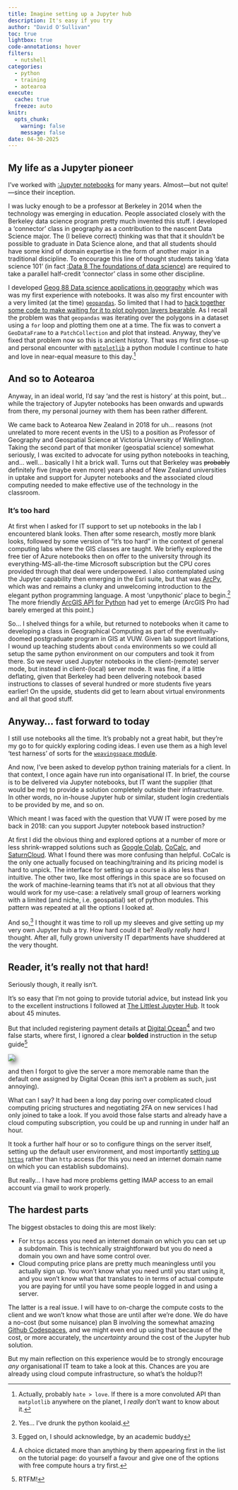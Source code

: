 ```yaml
---
title: Imagine setting up a Jupyter hub
description: It's easy if you try
author: "David O'Sullivan"
toc: true
lightbox: true
code-annotations: hover
filters: 
  - nutshell
categories:
  - python
  - training
  - aotearoa
execute:
  cache: true
  freeze: auto
knitr:
  opts_chunk: 
    warning: false
    message: false
date: 04-30-2025
---
```


## My life as a Jupyter pioneer
I've worked with [:Jupyter notebooks](https://en.wikipedia.org/wiki/Project_Jupyter) for many years. Almost&mdash;but not quite!&mdash;since their inception.

I was lucky enough to be a professor at Berkeley in 2014 when the technology was emerging in education. People associated closely with the Berkeley data science program pretty much invented this stuff. I developed a 'connector' class in geography as a contribution to the nascent Data Science major. The (I believe correct) thinking was that that it shouldn't be possible to graduate in Data Science alone, and that all students should have some kind of domain expertise in the form of another major in a traditional discipline. To encourage this line of thought students taking 'data science 101' (in fact [:Data 8 The foundations of data science](https://www.data8.org/)) are required to take a parallel half-credit 'connector' class in some other discipline. 

I developed [Geog 88 Data science applications in geography](https://cdss.berkeley.edu/course/data-science-applications-geography) which was was my first experience with notebooks. It was also my first encounter with a very limited (at the time) [`geopandas`](https://geopandas.org). So limited that I had to [hack together some code to make waiting for it to plot polygon layers bearable](https://github.com/DOSull/Geog-88-Labs/blob/master/Figuring%20out%20geopandas.ipynb). As I recall the problem was that `geopandas` was iterating over the polygons in a dataset using a `for` loop and plotting them one at a time. The fix was to convert a `GeoDataFrame` to a `PatchCollection` and plot that instead. Anyway, they've fixed that problem now so this is ancient history. That was my first close-up and personal encounter with [`matplotlib`](https://matplotlib.org) a python module I continue to hate and love in near-equal measure to this day.^[Actually, probably `hate > love`. If there is a more convoluted API than `matplotlib` anywhere on the planet, I _really_ don't want to know about it.]

## And so to Aotearoa
Anyway, in an ideal world, I'd say 'and the rest is history' at this point, but... while the trajectory of Jupyter notebooks has been onwards and upwards from there, my personal journey with them has been rather different.

We came back to Aotearoa New Zealand in 2018 for uh... reasons (not unrelated to more recent events in the US) to a position as Professor of Geography and Geospatial Science at Victoria University of Wellington. Taking the second part of that moniker (geospatial science) somewhat seriously, I was excited to advocate for using python notebooks in teaching, and... well... basically I hit a brick wall. Turns out that Berkeley was ~~probably~~ definitely five (maybe even more) years ahead of New Zealand universities in uptake and support for Jupyter notebooks and the associated cloud computing needed to make effective use of the technology in the classroom. 

### It's too hard
At first when I asked for IT support to set up notebooks in the lab I encountered blank looks. Then after some research, mostly more blank looks, followed by some version of "it's too hard" in the context of general computing labs where the GIS classes are taught. We briefly explored the free tier of Azure notebooks then on offer to the university through its everything-MS-all-the-time Microsoft subscription but the CPU cores provided through that deal were underpowered. I also contemplated using the Jupyter capability then emerging in the Esri suite, but that was [ArcPy](https://pro.arcgis.com/en/pro-app/latest/arcpy/get-started/what-is-arcpy-.htm), which was and remains a clunky and unwelcoming introduction to the elegant python programming language. A most 'unpythonic' place to begin.^[Yes... I've drunk the python koolaid.] The more friendly [ArcGIS API for Python](https://developers.arcgis.com/python/latest/) had yet to emerge (ArcGIS Pro had barely emerged at this point.)

So... I shelved things for a while, but returned to notebooks when it came to developing a class in Geographical Computing as part of the eventually-doomed postgraduate program in GIS at VUW. Given lab support limitations, I wound up teaching students about `conda` environments so we could all setup the same python environment on our computers and took it from there. So we never used Jupyter notebooks in the client-(remote) server mode, but instead in client-(local) server mode. It was fine, if a little deflating, given that Berkeley had been delivering notebook based instructions to classes of several hundred or more students five years earlier! On the upside, students did get to learn about virtual environments and all that good stuff.

## Anyway... fast forward to today
I still use notebooks all the time. It's probably not a great habit, but they're my go to for quickly exploring coding ideas. I even use them as a high level 'test harness' of sorts for the [`weavingspace` module](https://github.com/DOSull/weaving-space/tree/main/examples).

And now, I've been asked to develop python training materials for a client. In that context, I once again have run into organisational IT. In brief, the course is to be delivered via Jupyter notebooks, but IT want the supplier (that would be me) to provide a solution completely outside their infrastructure. In other words, no in-house Jupyter hub or similar, student login credentials to be provided by me, and so on.

Which meant I was faced with the question that VUW IT were posed by me back in 2018: can you support Jupyter notebook based instruction? 

At first I did the obvious thing and explored options at a number of more or less shrink-wrapped solutions such as [Google Colab](https://colab.research.google.com/), [CoCalc](https://cocalc.com), and [SaturnCloud](https://saturncloud.io). What I found there was more confusing than helpful. CoCalc is the only one actually focused on teaching/training and its pricing model is hard to unpick. The interface for setting up a course is also less than intuitive. The other two, like most offerings in this space are so focused on the work of machine-learning teams that it's not at all obvious that they would work for my use-case: a relatively small group of learners working with a limited (and niche, i.e. geospatial) set of python modules. This pattern was repeated at all the options I looked at.

And so,^[Egged on, I should acknowledge, by an academic buddy] I thought it was time to roll up my sleeves and give setting up my very own Jupyter hub a try. How hard could it be? _Really really hard_ I thought. After all, fully grown university IT departments have shuddered at the very thought.

## Reader, it's really not that hard!
Seriously though, it really isn't.

It's so easy that I'm not going to provide tutorial advice, but instead link you to the excellent instructions I followed at [The Littlest Jupyter Hub](https://tljh.jupyter.org/en/latest/). It took about 45 minutes. 

But that included registering payment details at [Digital Ocean](https://www.digitalocean.com/)^[A choice dictated more than anything by them appearing first in the list on the tutorial page: do yourself a favour and give one of the options with free compute hours a try first.] and two false starts, where first, I ignored a clear **bolded** instruction in the setup guide^[RTFM!]

![](tljh-bolded-instruction.png){style="filter: drop-shadow(5px 5px 5px gray);"}

and then I forgot to give the server a more memorable name than the default one assigned by Digital Ocean (this isn't a problem as such, just annoying). 

What can I say? It had been a long day poring over complicated cloud computing pricing structures and negotiating 2FA on new services I had only joined to take a look. If you avoid those false starts and already have a cloud computing subscription, you could be up and running in under half an hour.

It took a further half hour or so to configure things on the server itself, setting up the default user environment, and most importantly [setting up `https`](https://tljh.jupyter.org/en/latest/howto/admin/https.html) rather than `http` access (for this you need an internet domain name on which you can establish subdomains).

But really... I have had more problems getting IMAP access to an email account via gmail to work properly.

## The hardest parts
The biggest obstacles to doing this are most likely:

+ For `https` access you need an internet domain on which you can set up a subdomain. This is technically straightforward but you do need a domain you own and have some control over.
+ Cloud computing price plans are pretty much meaningless until you actually sign up. You won't know what you need until you start using it, and you won't know what that translates to in terms of actual compute you are paying for until you have some people logged in and using a server.

The latter is a real issue. I will have to on-charge the compute costs to the client and we won't know what those are until after we're done. We do have a no-cost (but some nuisance) plan B involving the somewhat amazing [Github Codespaces](https://github.com/features/codespaces), and we might even end up using that because of the cost, or more accurately, the _uncertainty_ around the cost of the Jupyter hub solution.

But my main reflection on this experience would be to strongly encourage _any_ organisational IT team to take a look at this. Chances are you are already using cloud compute infrastructure, so what's the holdup?!



